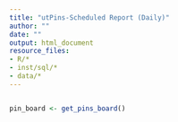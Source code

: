 ```yaml
---
title: "utPins-Scheduled Report (Daily)"
author: ""
date: ""
output: html_document
resource_files:
- R/*
- inst/sql/*
- data/*
---
```


```r
```

```r
pin_board <- get_pins_board()
```
